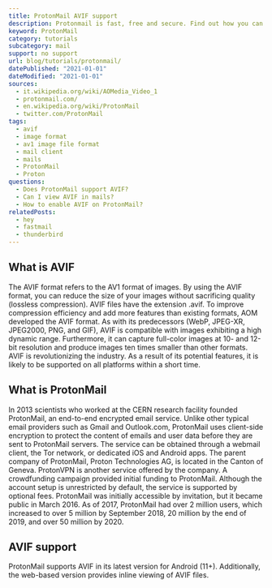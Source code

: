 ```yaml
---
title: ProtonMail AVIF support
description: Protonmail is fast, free and secure. Find out how you can use AVIF images in ProtonMail.
keyword: ProtonMail
category: tutorials
subcategory: mail
support: no support
url: blog/tutorials/protonmail/
datePublished: "2021-01-01"
dateModified: "2021-01-01"
sources:
  - it.wikipedia.org/wiki/AOMedia_Video_1
  - protonmail.com/
  - en.wikipedia.org/wiki/ProtonMail
  - twitter.com/ProtonMail
tags:
  - avif
  - image format
  - av1 image file format
  - mail client
  - mails
  - ProtonMail
  - Proton
questions:
  - Does ProtonMail support AVIF?
  - Can I view AVIF in mails?
  - How to enable AVIF on ProtonMail?
relatedPosts:
  - hey
  - fastmail
  - thunderbird
---
```


## What is AVIF

The AVIF format refers to the AV1 format of images. By using the AVIF format, you can reduce the size of your images without sacrificing quality (lossless compression). AVIF files have the extension .avif. To improve compression efficiency and add more features than existing formats, AOM developed the AVIF format. As with its predecessors (WebP, JPEG-XR, JPEG2000, PNG, and GIF), AVIF is compatible with images exhibiting a high dynamic range. Furthermore, it can capture full-color images at 10- and 12-bit resolution and produce images ten times smaller than other formats. AVIF is revolutionizing the industry. As a result of its potential features, it is likely to be supported on all platforms within a short time.

## What is ProtonMail

In 2013 scientists who worked at the CERN research facility founded ProtonMail, an end-to-end encrypted email service. Unlike other typical email providers such as Gmail and Outlook.com, ProtonMail uses client-side encryption to protect the content of emails and user data before they are sent to ProtonMail servers. The service can be obtained through a webmail client, the Tor network, or dedicated iOS and Android apps. The parent company of ProtonMail, Proton Technologies AG, is located in the Canton of Geneva. ProtonVPN is another service offered by the company. A crowdfunding campaign provided initial funding to ProtonMail. Although the account setup is unrestricted by default, the service is supported by optional fees. ProtonMail was initially accessible by invitation, but it became public in March 2016. As of 2017, ProtonMail had over 2 million users, which increased to over 5 million by September 2018, 20 million by the end of 2019, and over 50 million by 2020.

## AVIF support

ProtonMail supports AVIF in its latest version for Android (11+). Additionally, the web-based version provides inline viewing of AVIF files.
